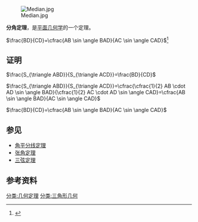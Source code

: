[[File:Median.jpg|right]]

'''分角定理'''，是[[平面几何学|平面几何学]]的一个定理。

<math>\frac{BD}{CD}=\cfrac{AB \sin \angle BAD}{AC \sin \angle CAD}</math><ref>{{cite journal|author=鲍四元|year=2010|title=分角定理——一种广义的“数形结合”|journal=中学数学杂志|issue=10|url=http://www.cnki.com.cn/Article/CJFDTOTAL-ZXSZ201010011.htm|access-date=2015-09-20|archive-date=2019-08-03|archive-url=https://web.archive.org/web/20190803100450/http://www.cnki.com.cn/Article/CJFDTOTAL-ZXSZ201010011.htm|dead-url=no}}</ref>

==证明==
<math>\frac{S_{\triangle ABD}}{S_{\triangle ACD}}=\frac{BD}{CD}</math>

<math>\frac{S_{\triangle ABD}}{S_{\triangle ACD}}=\cfrac{\cfrac{1}{2} AB \cdot AD \sin \angle BAD}{\cfrac{1}{2} AC \cdot AD \sin \angle CAD}=\cfrac{AB \sin \angle BAD}{AC \sin \angle CAD}</math>

<math>\frac{BD}{CD}=\cfrac{AB \sin \angle BAD}{AC \sin \angle CAD}</math>

==参见==
*[[角平分线定理|角平分线定理]]
*[[张角定理|张角定理]]
*[[三弦定理|三弦定理]]

==参考资料==
{{reflist}}

[[分类:几何定理|分类:几何定理]]
[[分类:三角形几何|分类:三角形几何]]